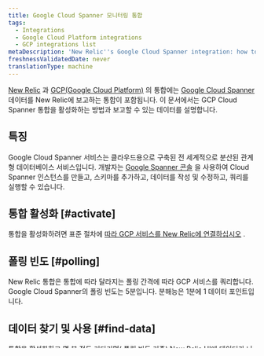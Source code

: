 ```yaml
---
title: Google Cloud Spanner 모니터링 통합
tags:
  - Integrations
  - Google Cloud Platform integrations
  - GCP integrations list
metaDescription: 'New Relic''s Google Cloud Spanner integration: how to activate it and what data it reports.'
freshnessValidatedDate: never
translationType: machine
---
```


[New Relic](/docs/infrastructure/integrations-getting-started/getting-started/introduction-infrastructure-integrations) 과 [GCP(Google Cloud Platform)](https://cloud.google.com) 의 통합에는 [Google Cloud Spanner](https://cloud.google.com/spanner/) 데이터를 New Relic에 보고하는 통합이 포함됩니다. 이 문서에서는 GCP Cloud Spanner 통합을 활성화하는 방법과 보고할 수 있는 데이터를 설명합니다.

## 특징

Google Cloud Spanner 서비스는 클라우드용으로 구축된 전 세계적으로 분산된 관계형 데이터베이스 서비스입니다. 개발자는 [Google Spanner 콘솔](https://cloud.google.com/spanner/docs/quickstart-console) 을 사용하여 Cloud Spanner 인스턴스를 만들고, 스키마를 추가하고, 데이터를 작성 및 수정하고, 쿼리를 실행할 수 있습니다.

## 통합 활성화 [#activate]

통합을 활성화하려면 표준 절차에 [따라 GCP 서비스를 New Relic에 연결하십시오](/docs/connect-google-cloud-platform-services-infrastructure) .

## 폴링 빈도 [#polling]

New Relic 통합은 통합에 따라 달라지는 폴링 간격에 따라 GCP 서비스를 쿼리합니다. Google Cloud Spanner의 폴링 빈도는 5분입니다. 분해능은 1분에 1 데이터 포인트입니다.

## 데이터 찾기 및 사용 [#find-data]

통합을 활성화하고 몇 분 정도 기다리면( [폴링 빈도](#polling) 기준) New Relic UI에 데이터가 나타납니다. 귀하의 데이터에 대한 링크를 포함하여 [귀하의 데이터를 찾고 사용하기](/docs/infrastructure/integrations/find-use-infrastructure-integration-data) 위해 <InlinePopover type="dashboards"/>및 알림 설정은 **[one.newrelic.com > All capabilities](https://one.newrelic.com/all-capabilities) > Infrastructure > GCP > (통합 선택)** 으로 이동합니다.

## 측정항목 데이터 [#metrics]

New Relic에서 GCP Spanner 통합에 대한 [측정항목 데이터](/docs/integrations/new-relic-integrations/getting-started/#metric) 를 보려면 `GcpSpannerInstanceSample` 및 `GcpSpannerDatabaseSample` [이벤트](/docs/data-apis/understand-data/new-relic-data-types/#event-data) 와 관련 속성에 대한 [NRQL 쿼리](/docs/integrations/new-relic-integrations/getting-started/use-integration-data-new-relic-insights#nrql) 를 만듭니다.

### GcpSpannerInstance샘플 [#gcp-spanner-instance-sample]

New Relic에서 `GcpSpannerInstanceSample` 이벤트를 쿼리하여 다음 속성에 대한 데이터를 봅니다.

<dd>
  <table>
    <thead>
      <tr>
        <th style={{ width: "300px" }}>
          기인하다
        </th>

        <th>
          설명
        </th>
      </tr>
    </thead>

    <tbody>
      <tr>
        <td>
          `instance.cpu.Utilization`
        </td>

        <td>
          프로비저닝된 CPU의 사용률(0-1)입니다.
        </td>
      </tr>

      <tr>
        <td>
          `instance.cpu.utilization_by_priority`
        </td>

        <td>
          0에서 1 사이의 우선 순위에 따라 프로비저닝된 CPU의 사용률입니다.
        </td>
      </tr>

      <tr>
        <td>
          `instance.cpu.smoothed_utilization`
        </td>

        <td>
          프로비저닝된 CPU의 24시간 순조로운 사용률(0과 1 사이).
        </td>
      </tr>

      <tr>
        <td>
          `instance.nodes`
        </td>

        <td>
          총 노드 수입니다.
        </td>
      </tr>

      <tr>
        <td>
          `instance.sessions`
        </td>

        <td>
          사용 중인 세션 수입니다.
        </td>
      </tr>

      <tr>
        <td>
          `instance.storage.UsedBytes`
        </td>

        <td>
          사용된 스토리지(바이트)입니다.
        </td>
      </tr>
    </tbody>
  </table>
</dd>

### GcpSpanner데이터베이스샘플 [#gcp-spanner-database-sample]

New Relic에서 `GcpSpannerDatabaseSample` 이벤트를 쿼리하여 다음 속성에 대한 데이터를 봅니다.

<dd>
  <table>
    <thead>
      <tr>
        <th style={{ width: "300px" }}>
          기인하다
        </th>

        <th>
          설명
        </th>
      </tr>
    </thead>

    <tbody>
      <tr>
        <td>
          `api.ReceivedBytes`
        </td>

        <td>
          Cloud Spanner에서 수신한 압축되지 않은 요청 바이트입니다.
        </td>
      </tr>

      <tr>
        <td>
          `api.Requests`
        </td>

        <td>
          Cloud Spanner API 요청 비율입니다.
        </td>
      </tr>

      <tr>
        <td>
          `api.RequestLatencies`
        </td>

        <td>
          데이터베이스에 대한 서버 요청 대기 시간 분포. 여기에는 Cloud Spanner 백엔드 및 API 레이어의 요청 처리 지연 시간이 포함됩니다. 여기에는 클라이언트와 서버 간의 네트워크 또는 역방향 프록시 오버헤드가 포함되지 않습니다.
        </td>
      </tr>

      <tr>
        <td>
          `api.SentBytes`
        </td>

        <td>
          Cloud Spanner에서 보낸 압축되지 않은 응답 바이트입니다.
        </td>
      </tr>
    </tbody>
  </table>
</dd>
